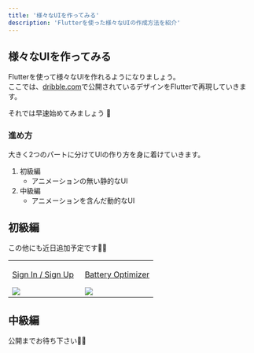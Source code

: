 ```yaml
---
title: '様々なUIを作ってみる'
description: 'Flutterを使った様々なUIの作成方法を紹介'
---
```


## 様々なUIを作ってみる

Flutterを使って様々なUIを作れるようになりましょう。  
ここでは、[dribble.com](https://dribbble.com/)で公開されているデザインをFlutterで再現していきます。

それでは早速始めてみましょう 💪

### 進め方

大きく2つのパートに分けてUIの作り方を身に着けていきます。

1. 初級編
    - アニメーションの無い静的なUI
2. 中級編
    - アニメーションを含んだ動的なUI


## 初級編

この他にも近日追加予定です🙇‍♂️

<table className="ui-list-table">
    <tbody>
        <tr>
            <td width="50%">
                <a href="/create-ui/sign-in-sign-up">
                    <p>Sign In / Sign Up</p>
                    <img src="../images/create-ui/sign-in-sign-up.png" />
                </a>
            </td>
            <td width="50%">
                <a href="/create-ui/battery-optimizer">
                    <p>Battery Optimizer</p>
                    <img src="../images/create-ui/battery-optimizer.png" />
                </a>
            </td>
        </tr>
    </tbody>
</table>


## 中級編

公開までお待ち下さい🙇‍♂️
